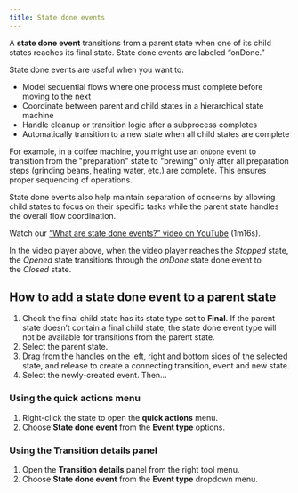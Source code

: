```yaml
---
title: State done events
---
```


A **state done event** transitions from a parent state when one of its child states reaches its final state. State done events are labeled “onDone.”

State done events are useful when you want to:

- Model sequential flows where one process must complete before moving to the next
- Coordinate between parent and child states in a hierarchical state machine
- Handle cleanup or transition logic after a subprocess completes
- Automatically transition to a new state when all child states are complete

For example, in a coffee machine, you might use an `onDone` event to transition from the "preparation" state to "brewing" only after all preparation steps (grinding beans, heating water, etc.) are complete. This ensures proper sequencing of operations.

State done events also help maintain separation of concerns by allowing child states to focus on their specific tasks while the parent state handles the overall flow coordination.

<Callout>

Watch our [“What are state done events?” video on YouTube](https://www.youtube.com/watch?v=3laC3gWBLnM&list=PLvWgkXBB3dd4I_l-djWVU2UGPyBgKfnTQ&index=11) (1m16s).

</Callout>

In the video player above, when the video player reaches the *Stopped* state, the *Opened* state transitions through the *onDone* state done event to the *Closed* state.

## How to add a state done event to a parent state

1. Check the final child state has its state type set to **Final**. If the parent state doesn’t contain a final child state, the state done event type will not be available for transitions from the parent state.
2. Select the parent state.
3. Drag from the handles on the left, right and bottom sides of the selected state, and release to create a connecting transition, event and new state.
4. Select the newly-created event. Then…

### Using the **quick actions** menu

1. Right-click the state to open the **quick actions** menu.
2. Choose **State done event** from the **Event type** options.

### Using the **Transition details** panel

1. Open the **Transition details** panel from the right tool menu.
2. Choose **State done event** from the **Event type** dropdown menu.

